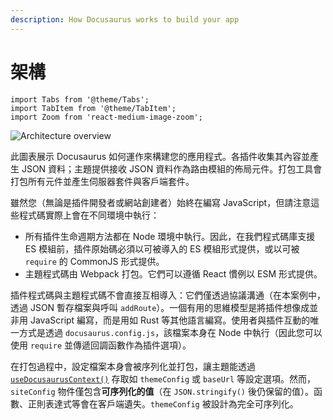 ```yaml
---
description: How Docusaurus works to build your app
---
```


# 架構

```mdx-code-block
import Tabs from '@theme/Tabs';
import TabItem from '@theme/TabItem';
import Zoom from 'react-medium-image-zoom';
```

<Zoom>

![Architecture overview](/img/architecture.png)

</Zoom>

此圖表展示 Docusaurus 如何運作來構建您的應用程式。各插件收集其內容並產生 JSON 資料；主題提供接收 JSON 資料作為路由模組的佈局元件。打包工具會打包所有元件並產生伺服器套件與客戶端套件。

雖然您（無論是插件開發者或網站創建者）始終在編寫 JavaScript，但請注意這些程式碼實際上會在不同環境中執行：

- 所有插件生命週期方法都在 Node 環境中執行。因此，在我們程式碼庫支援 ES 模組前，插件原始碼必須以可被導入的 ES 模組形式提供，或以可被 `require` 的 CommonJS 形式提供。
- 主題程式碼由 Webpack 打包。它們可以遵循 React 慣例以 ESM 形式提供。

插件程式碼與主題程式碼不會直接互相導入：它們僅透過協議溝通（在本案例中，透過 JSON 暫存檔案與呼叫 `addRoute`）。一個有用的思維模型是將插件想像成並非用 JavaScript 編寫，而是用如 Rust 等其他語言編寫。使用者與插件互動的唯一方式是透過 `docusaurus.config.js`，該檔案本身在 Node 中執行（因此您可以使用 `require` 並傳遞回調函數作為插件選項）。

在打包過程中，設定檔案本身會被序列化並打包，讓主題能透過 [`useDocusaurusContext()`](../docusaurus-core.mdx#useDocusaurusContext) 存取如 `themeConfig` 或 `baseUrl` 等設定選項。然而，`siteConfig` 物件僅包含**可序列化的值**（在 `JSON.stringify()` 後仍保留的值）。函數、正則表達式等會在客戶端遺失。`themeConfig` 被設計為完全可序列化。